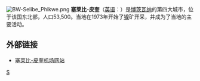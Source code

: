 [[File:BW-Selibe_Phikwe.png|right]]
'''塞莱比-皮奎'''（[[英语|英语]]：'''{{lang|en|Selebi-Phikwe}}'''）是[[博茨瓦纳|博茨瓦纳]]的第四大城市，位于该国东北部，人口53,500。当地在1973年开始了[[镍|镍]]矿开采，并成为了当地的主要活动。

==外部链接==
*[https://web.archive.org/web/20061104214332/http://www.dca.gov.bw/index.php?sectid=246 塞莱比-皮奎机场网站]

{{Botswana-geo-stub}}

{{coord|21|58|S|27|55|E|region:BW_type:city|display=title}}

[[Category:博茨瓦纳城市|S]]